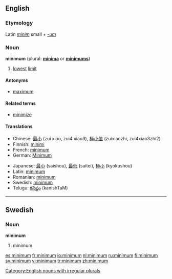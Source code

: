 {{See|Minimum}}
==English==

===Etymology===
Latin ''[[minim]]'' small + ''[[-um]]''

===Noun===
'''minimum''' (plural: '''[[minima]]''' or '''[[minimums]]''')

# [[lowest]] [[limit]]

====Antonyms====
*[[maximum]]

====Related terms====
*[[minimize]]

====Translations====
{{top}}
*Chinese: [[最小]] (zui xiao, zui4 xiao3), [[極小值]] (zuixiaozhi, zui4xiao3zhi2)
*Finnish: [[minimi]]
*French: [[minimum#French|minimum]]
*German: [[Minimum]] {{n}}
{{mid}}
*Japanese: [[最小]] (saishou), [[最低]] (saitei), [[極小]] (kyokushou)
*Latin: [[minimum#Latin|minimum]]
*Romanian: [[minimum#Romanian|minimum]]
*Swedish: [[minimum#Swedish|minimum]] {{n}}
*Telugu: [[కనిష్టం]] (kanishTaM)
{{bottom}}

[[Category:English nouns with irregular plurals]]

----

==Swedish==

===Noun===
{{sv-noun-n-zero}}
'''minimum'''

# minimum

[[es:minimum]]
[[fr:minimum]]
[[io:minimum]]
[[nl:minimum]]
[[ru:minimum]]
[[fi:minimum]]
[[sv:minimum]]
[[vi:minimum]]
[[tr:minimum]]
[[zh:minimum]]